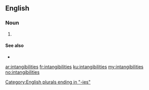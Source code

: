==English==

===Noun===
{{head|en|noun plural form}}

# {{plural of|intangibility|lang=en}}

====See also====
* {{l|en|intangibles}}

[[Category:English plurals ending in "-ies"]]

[[ar:intangibilities]]
[[fr:intangibilities]]
[[ku:intangibilities]]
[[my:intangibilities]]
[[no:intangibilities]]